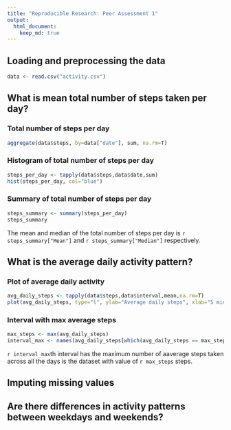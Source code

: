 ---
title: "Reproducible Research: Peer Assessment 1"
output: 
  html_document:
    keep_md: true
---


## Loading and preprocessing the data
```{r echo=TRUE}
data <- read.csv("activity.csv")
```


## What is mean total number of steps taken per day?

### Total number of steps per day
```{r echo=TRUE}
aggregate(data$steps, by=data["date"], sum, na.rm=T)
```


### Histogram of total number of steps per day
```{r echo=TRUE}
steps_per_day <- tapply(data$steps,data$date,sum)
hist(steps_per_day, col="blue")
```


### Summary of total number of steps per day
```{r}
steps_summary <- summary(steps_per_day)
steps_summary
```


The mean and median of the total number of steps per day is `r steps_summary["Mean"]` and `r steps_summary["Median"]` respectively.


## What is the average daily activity pattern?


### Plot of average daily activity
```{r echo=TRUE}
avg_daily_steps <- tapply(data$steps,data$interval,mean,na.rm=T)
plot(avg_daily_steps, type="l", ylab="Average daily steps", xlab="5 minute interval", main="Average daily activity pattern")
```


### Interval with max average steps
```{r echo=TRUE}
max_steps <- max(avg_daily_steps)
interval_max <- names(avg_daily_steps[which(avg_daily_steps == max_steps)])

```

`r interval_max`th interval has the maximum number of aaverage steps taken across all the days is the dataset with value of `r max_steps` steps.



## Imputing missing values



## Are there differences in activity patterns between weekdays and weekends?
